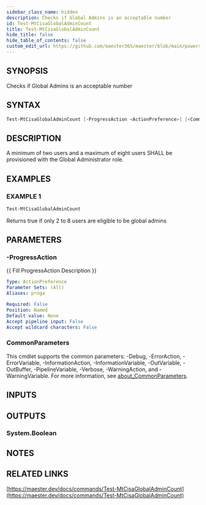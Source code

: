 ```yaml
---
sidebar_class_name: hidden
description: Checks if Global Admins is an acceptable number
id: Test-MtCisaGlobalAdminCount
title: Test-MtCisaGlobalAdminCount
hide_title: false
hide_table_of_contents: false
custom_edit_url: https://github.com/maester365/maester/blob/main/powershell/public/Test-MtCisaGlobalAdminCount.ps1
---
```


## SYNOPSIS

Checks if Global Admins is an acceptable number

## SYNTAX

```powershell
Test-MtCisaGlobalAdminCount [-ProgressAction <ActionPreference>] [<CommonParameters>]
```

## DESCRIPTION

A minimum of two users and a maximum of eight users SHALL be provisioned with the Global Administrator role.

## EXAMPLES

### EXAMPLE 1

```powershell
Test-MtCisaGlobalAdminCount
```

Returns true if only 2 to 8 users are eligible to be global admins

## PARAMETERS

### -ProgressAction

\{\{ Fill ProgressAction Description \}\}

```yaml
Type: ActionPreference
Parameter Sets: (All)
Aliases: proga

Required: False
Position: Named
Default value: None
Accept pipeline input: False
Accept wildcard characters: False
```

### CommonParameters

This cmdlet supports the common parameters: -Debug, -ErrorAction, -ErrorVariable, -InformationAction, -InformationVariable, -OutVariable, -OutBuffer, -PipelineVariable, -Verbose, -WarningAction, and -WarningVariable. For more information, see [about_CommonParameters](http://go.microsoft.com/fwlink/?LinkID=113216).

## INPUTS

## OUTPUTS

### System.Boolean

## NOTES

## RELATED LINKS

[https://maester.dev/docs/commands/Test-MtCisaGlobalAdminCount](https://maester.dev/docs/commands/Test-MtCisaGlobalAdminCount)
